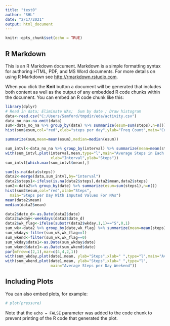 ```yaml
---
title: "test0"
author: "SHL"
date: "2/17/2021"
output: html_document
---
```


```r
knitr::opts_chunk$set(echo = TRUE)
```

## R Markdown

This is an R Markdown document. Markdown is a simple formatting syntax for authoring HTML, PDF, and MS Word documents. For more details on using R Markdown see <http://rmarkdown.rstudio.com>.

When you click the **Knit** button a document will be generated that includes both content as well as the output of any embedded R code chunks within the document. You can embed an R code chunk like this:

```r


library(dplyr)
# Read in data; Eliminate NAs;  Sum by date ; Draw histogram
data<-read.csv("C:/Users/Samford/tmpdir/eda/activity.csv")
data_no_na<-na.omit(data) 
sum<-data_no_na %>% group_by(date) %>% summarize(esum=sum(steps),n=n())
hist(sum$esum,col="red",xlab="steps per day",ylab="Freq Count",main="Count of Steps per day")

summarize(sum,mean=mean(esum),median=median(esum))

```

```r
sum_intvl<-data_no_na %>% group_by(interval) %>% summarize(mean=mean(steps),n=n())
with(sum_intvl,plot(interval,mean,type="l",main="Average Steps in Each Interval",
                    xlab="Interval",ylab="Steps"))
sum_intvl[which.max(sum_intvl$mean),]

```

```r
sum(is.na(data$steps))
data2<-merge(data,sum_intvl,by="interval")
data2$steps1<-ifelse(is.na(data2$steps),data2$mean,data2$steps)
sum2<-data2%>% group_by(date) %>% summarize(esum=sum(steps1),n=n())
hist(sum2$esum,col="red",xlab="Steps",
  main="Steps per Day With Imputed Values For NAs") 
mean(data2$mean)
median(data2$mean)
```
```r
data2$date_d<-as.Date(data2$date)
data2$wkday<-weekdays(data2$date_d)
data2$wk_flag<-ifelse(substr(data2$wkday,1,1)=="S",0,1)
sum_wk<-data2 %>% group_by(date,wk_flag) %>% summarize(mean=mean(steps1),n=n())
sum_wkday<-filter(sum_wk,wk_flag==1)
sum_wkend<-filter(sum_wk,wk_flag==0)
sum_wkday$date1<-as.Date(sum_wkday$date)
sum_wkend$date1<-as.Date(sum_wkend$date)
par(mfrow=c(2,1),mar=c(4,4,2,1))
with(sum_wkday,plot(date1,mean, ylab="Steps",xlab=" ",type="l",main="Average Steps per Day Week Day"))
with(sum_wkend,plot(date1,mean, ylab="Steps",xlab=" ",type="l",
                    main="Average Steps per Day Weekend"))
```



## Including Plots

You can also embed plots, for example:

```r
# plot(pressure)
```

Note that the `echo = FALSE` parameter was added to the code chunk to prevent printing of the R code that generated the plot.
